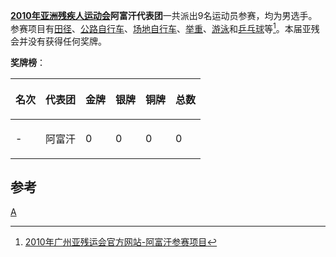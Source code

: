 '''[[2010年亚洲残疾人运动会|2010年亚洲残疾人运动会]]阿富汗代表团'''一共派出9名运动员参赛，均为男选手。参赛项目有[[田径|田径]]、[[公路自行车|公路自行车]]、[[场地自行车|场地自行车]]、[[举重|举重]]、[[游泳|游泳]]和[[乒乓球|乒乓球]]等<ref>[http://www.gzapg2010.cn/info/CHN_CHN/ZZ/ZZE130B_@@@@@@@@@@@@@@@@@CHN_NPC=AFG.html 2010年广州亚残运会官方网站-阿富汗参赛项目]{{dead link|date=2018年5月 |bot=InternetArchiveBot |fix-attempted=yes }}</ref>。本届亚残会并没有获得任何奖牌。

'''奖牌榜'''：
{| class="wikitable"
|-
! 名次 !! 代表团 !! 金牌 !! 银牌 !! 铜牌 !! 总数
|-
| - || 阿富汗 || 0 || 0 || 0 || 0
|}

==参考==
<references />

{{2010年亚洲残疾人运动会代表团}}
[[分类:2010年亚洲残疾人运动会代表团|A]]